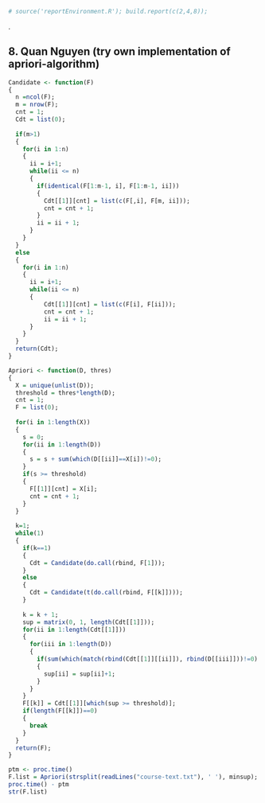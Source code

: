 ```r
# source('reportEnvironment.R'); build.report(c(2,4,8));
```
.  

8. Quan Nguyen (try own implementation of apriori-algorithm)
------
```r
Candidate <- function(F)
{
  n =ncol(F);
  m = nrow(F);
  cnt = 1;
  Cdt = list(0);
  
  if(m>1)
  {
    for(i in 1:n)
    {
      ii = i+1;
      while(ii <= n)
      {
        if(identical(F[1:m-1, i], F[1:m-1, ii]))
        {
          Cdt[[1]][cnt] = list(c(F[,i], F[m, ii]));
          cnt = cnt + 1;
        }
        ii = ii + 1;
      }
    }
  }
  else
  {
    for(i in 1:n)
    {
      ii = i+1;
      while(ii <= n)
      {
          Cdt[[1]][cnt] = list(c(F[i], F[ii]));
          cnt = cnt + 1;
          ii = ii + 1;
      }
    }
  }
  return(Cdt);
}
```

```r
Apriori <- function(D, thres)
{
  X = unique(unlist(D));
  threshold = thres*length(D);
  cnt = 1;
  F = list(0);
  
  for(i in 1:length(X))
  {
    s = 0;
    for(ii in 1:length(D))
    {
      s = s + sum(which(D[[ii]]==X[i])!=0);
    }
    if(s >= threshold)
    {
      F[[1]][cnt] = X[i];
      cnt = cnt + 1;
    }
  }
  
  k=1;
  while(1)
  {
    if(k==1)
    {
      Cdt = Candidate(do.call(rbind, F[1]));
    }
    else
    {
      Cdt = Candidate(t(do.call(rbind, F[[k]])));
    }
      
    k = k + 1;
    sup = matrix(0, 1, length(Cdt[[1]]));
    for(ii in 1:length(Cdt[[1]]))
    {
      for(iii in 1:length(D))
      {
        if(sum(which(match(rbind(Cdt[[1]][[ii]]), rbind(D[[iii]]))!=0)!=0) == k)
        {
          sup[ii] = sup[ii]+1;
        }
      }
    }
    F[[k]] = Cdt[[1]][which(sup >= threshold)];
    if(length(F[[k]])==0)
    {
      break
    }
  }
  return(F);
}
```

```r
ptm <- proc.time()
F.list = Apriori(strsplit(readLines("course-text.txt"), ' '), minsup);
proc.time() - ptm
str(F.list)
```
